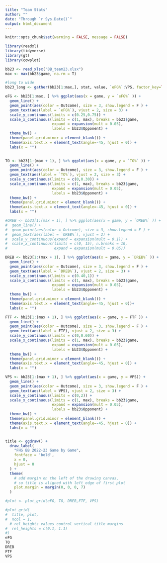 ```yaml
---
title: "Team Stats"
author: ""
date: "Through `r Sys.Date()`"
output: html_document
---
```


```r
knitr::opts_chunk$set(warning = FALSE, message = FALSE) 

library(readxl)
library(tidyverse)
library(gt)
library(cowplot)
```

```r
bb23 <- read_xlsx("BB_team23.xlsx")
max <- max(bb23$game, na.rm = T)

#long to wide
bb23_long <- gather(bb23[1:max,], stat, value, `eFG%`:VPS, factor_key=TRUE)

```


```r
eFG <- bb23[1:max, ] %>% ggplot(aes(x = game, y = `eFG%` )) + 
  geom_line() +
  geom_point(aes(color = Outcome), size = 3, show.legend = F ) +
  geom_text(aes(label = `eFG%`), vjust = 2, size = 3) +
  scale_y_continuous(limits = c(0.25,0.75)) +
  scale_x_continuous(limits = c(1, max), breaks = bb23$game, 
                     expand = expansion(mult = 0.05), 
                     labels = bb23$Opponent) +
  theme_bw() +
  theme(panel.grid.minor = element_blank()) +
  theme(axis.text.x = element_text(angle=-45, hjust = 0)) + 
  labs(x = "")
  

TO <- bb23[1:(max + 1), ] %>% ggplot(aes(x = game, y = `TO%` )) + 
  geom_line() +
  geom_point(aes(color = Outcome), size = 3, show.legend = F ) +
  geom_text(aes(label = `TO%`), vjust = 2, size = 3) +
  scale_y_continuous(limits = c(0,0.30)) +
  scale_x_continuous(limits = c(1, max), breaks = bb23$game, 
                     expand = expansion(mult = 0.05), 
                     labels = bb23$Opponent) +
  theme_bw() +
  theme(panel.grid.minor = element_blank()) +
  theme(axis.text.x = element_text(angle=-45, hjust = 0)) + 
  labs(x = "")

#OREB <- bb23[1:(max + 1), ] %>% ggplot(aes(x = game, y = `OREB%` )) + 
#  geom_line() +
#  geom_point(aes(color = Outcome), size = 3, show.legend = F ) +
#  geom_text(aes(label = `OREB%`), vjust = 2) +
#  scale_y_continuous(expand = expansion(mult = 0.1)) +
#  scale_x_continuous(limits = c(0, 15), n.breaks = 10, 
#                     expand = expansion(mult = 0.05))

DREB <- bb23[1:(max + 1), ] %>% ggplot(aes(x = game, y = `DREB%` )) + 
  geom_line() +
  geom_point(aes(color = Outcome), size = 3, show.legend = F ) +
  geom_text(aes(label = `DREB%`), vjust = 2, size = 3) +
  scale_y_continuous(limits = c(0.40,1)) +
  scale_x_continuous(limits = c(1, max), breaks = bb23$game, 
                     expand = expansion(mult = 0.05), 
                     labels = bb23$Opponent) +
  theme_bw() +
  theme(panel.grid.minor = element_blank()) +
  theme(axis.text.x = element_text(angle=-45, hjust = 0))+ 
  labs(x = "")

FTF <- bb23[1:(max + 1), ] %>% ggplot(aes(x = game, y = FTF )) + 
  geom_line() +
  geom_point(aes(color = Outcome), size = 3, show.legend = F ) +
  geom_text(aes(label = FTF), vjust = 2, size = 3) +
  scale_y_continuous(limits = c(0,0.60)) +
  scale_x_continuous(limits = c(1, max), breaks = bb23$game, 
                     expand = expansion(mult = 0.05), 
                     labels = bb23$Opponent) +
  theme_bw() +
  theme(panel.grid.minor = element_blank()) +
  theme(axis.text.x = element_text(angle=-45, hjust = 0)) + 
  labs(x = "")

VPS <- bb23[1:(max + 1), ] %>% ggplot(aes(x = game, y = VPS)) + 
  geom_line() +
  geom_point(aes(color = Outcome), size = 3, show.legend = F ) +
  geom_text(aes(label = VPS), vjust = 2, size = 3) +
  scale_y_continuous(limits = c(0,2)) +
  scale_x_continuous(limits = c(1, max), breaks = bb23$game, 
                     expand = expansion(mult = 0.05), 
                     labels = bb23$Opponent) +
  theme_bw() +
  theme(panel.grid.minor = element_blank()) +
  theme(axis.text.x = element_text(angle=-45, hjust = 0)) + 
  labs(x = "")


title <- ggdraw() + 
  draw_label(
    "FHS BB 2022-23 Game by Game",
    fontface = 'bold',
    x = 0,
    hjust = 0
  ) +
  theme(
    # add margin on the left of the drawing canvas,
    # so title is aligned with left edge of first plot
    plot.margin = margin(0, 0, 0, 7)
  )

#plot <- plot_grid(eFG, TO, DREB,FTF, VPS)
```

```r
#plot_grid(
#  title, plot,
#  ncol = 1,
  # rel_heights values control vertical title margins
#  rel_heights = c(0.1, 1.1)
#)
eFG
TO
DREB
FTF
VPS

```

